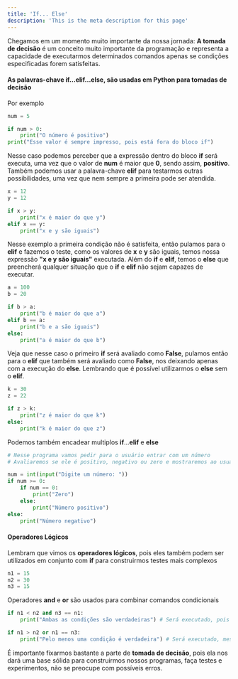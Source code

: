```yaml
---
title: 'If... Else'
description: 'This is the meta description for this page'
---
```


Chegamos em um momento muito importante da nossa jornada: **A tomada de decisão** é um conceito muito importante da programação e representa a capacidade de executarmos determinados comandos apenas se condições especificadas forem satisfeitas.

#### As palavras-chave if...elif...else, são usadas em Python para tomadas de decisão

Por exemplo

```python
num = 5

if num > 0:
    print("O número é positivo")
print("Esse valor é sempre impresso, pois está fora do bloco if")
```

Nesse caso podemos perceber que a expressão dentro do bloco **if** será executa, uma vez que o valor de **num** é maior que **0**, sendo assim, **positivo**. Também podemos usar a palavra-chave **elif** para testarmos outras possibilidades, uma vez que nem sempre a primeira pode ser atendida.

```python
x = 12
y = 12

if x > y: 
    print("x é maior do que y")
elif x == y:
    print("x e y são iguais")
```

Nesse exemplo a primeira condição não é satisfeita, então pulamos para o **elif** e fazemos o teste, como os valores de **x** e **y** são iguais, temos nossa expressão **"x e y são iguais"** executada. Além do **if** e **elif**, temos o **else** que preencherá qualquer situação que o **if** e **elif** não sejam capazes de executar.

```python
a = 100
b = 20

if b > a:
    print("b é maior do que a")
elif b == a:
    print("b e a são iguais")
else:
    print("a é maior do que b")
```

Veja que nesse caso o primeiro **if** será avaliado como **False**, pulamos então para o **elif** que também será avaliado como **False**, nos deixando apenas com a execução do **else**. Lembrando que é possível utilizarmos o **else** sem o **elif**.

```python
k = 30
z = 22

if z > k:
    print("z é maior do que k")
else:
    print("k é maior do que z")
```

Podemos também encadear multiplos **if**...**elif** e **else**

```python
# Nesse programa vamos pedir para o usuário entrar com um número
# Avaliaremos se ele é positivo, negativo ou zero e mostraremos ao usuário a mensagem apropriada

num = int(input("Digite um número: "))
if num >= 0:
    if num == 0:
        print("Zero")
    else:
        print("Número positivo")
else:
    print("Número negativo")
```

#### Operadores Lógicos

Lembram que vimos os **operadores lógicos**, pois eles também podem ser utilizados em conjunto com **if** para
construirmos testes mais complexos

```python
n1 = 15
n2 = 30
n3 = 15
```

Operadores **and** e **or** são usados para combinar comandos condicionais

```python
if n1 < n2 and n3 == n1:
    print("Ambas as condições são verdadeiras") # Será executado, pois ambas as condições se concretizam como True

if n1 > n2 or n1 == n3:
    print("Pelo menos uma condição é verdadeira") # Será executado, mesmo a primeira expressão não sendo avaliada como True, a segunda é avaliada, o que é o suficiente para termos sucesso
```

É importante fixarmos bastante a parte de **tomada de decisão**, pois ela nos dará uma base sólida para construirmos nossos programas, faça testes e experimentos, não se preocupe com possíveis erros.